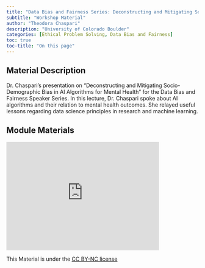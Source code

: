 ```yaml
---
title: "Data Bias and Fairness Series: Deconstructing and Mitigating Socio-Demographic Bias in AI Algorithms for Mental Health"
subtitle: "Workshop Material"
author: "Theodora Chaspari"
description: "University of Colorado Boulder"
categories: [Ethical Problem Solving, Data Bias and Fairness]
toc: true
toc-title: "On this page"
---
```


## Material Description

Dr. Chaspari's presentation on "Deconstructing and Mitigating Socio-Demographic Bias in AI Algorithms for Mental Health" for the Data Bias and Fairness Speaker Series. In this lecture, Dr. Chaspari spoke about AI algorithms and their relation to mental health outcomes. She relayed useful lessons regarding data science principles in research and machine learning.

## Module Materials

```{=html}
<iframe id="kmsembed-1_mvi35btn" width="400" height="285" src="https://mediahub.ku.edu/embed/secure/iframe/entryId/1_mvi35btn/uiConfId/54254972/st/0" class="kmsembed" allowfullscreen webkitallowfullscreen mozAllowFullScreen allow="autoplay *; fullscreen *; encrypted-media *" referrerPolicy="no-referrer-when-downgrade" sandbox="allow-downloads allow-forms allow-same-origin allow-scripts allow-top-navigation allow-pointer-lock allow-popups allow-modals allow-orientation-lock allow-popups-to-escape-sandbox allow-presentation allow-top-navigation-by-user-activation" frameborder="0" title="Data Bias and Fairness Speaker Series - Dr. Chaspari"></iframe>
```

This Material is under the [CC BY-NC license](https://creativecommons.org/licenses/by-nc/4.0/deed.en)
